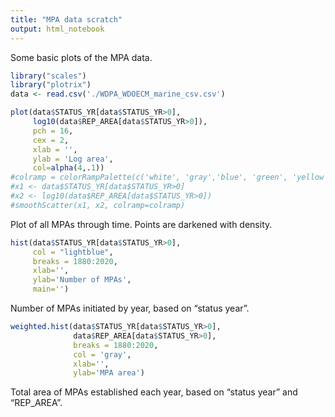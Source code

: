 ```yaml
---
title: "MPA data scratch"
output: html_notebook
---
```


Some basic plots of the MPA data.

```r
library("scales")
library("plotrix")
data <- read.csv('./WDPA_WDOECM_marine_csv.csv')
```

```r
plot(data$STATUS_YR[data$STATUS_YR>0],
     log10(data$REP_AREA[data$STATUS_YR>0]),
     pch = 16,
     cex = 2,
     xlab = '',
     ylab = 'Log area',
     col=alpha(4,.1))
#colramp = colorRampPalette(c('white', 'gray','blue', 'green', 'yellow','orange', 'red','purple','gray','black'))
#x1 <- data$STATUS_YR[data$STATUS_YR>0]
#x2 <- log10(data$REP_AREA[data$STATUS_YR>0])
#smoothScatter(x1, x2, colramp=colramp)
```
Plot of all MPAs through time. Points are darkened with density.


```r
hist(data$STATUS_YR[data$STATUS_YR>0], 
     col = "lightblue",
     breaks = 1880:2020,
     xlab='',
     ylab='Number of MPAs',
     main='')
```

Number of MPAs initiated by year, based on "status year".


```r
weighted.hist(data$STATUS_YR[data$STATUS_YR>0],
              data$REP_AREA[data$STATUS_YR>0],
              breaks = 1880:2020,
              col = 'gray',
              xlab='',
              ylab='MPA area')
```
Total area of MPAs established each year, based on "status year" and "REP_AREA".

